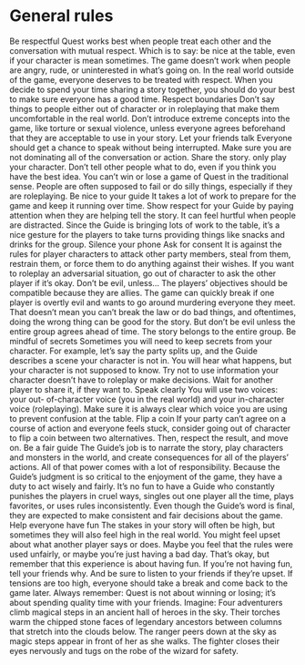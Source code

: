 # General rules
Be respectful
Quest works best when people treat
each other and the conversation
with mutual respect. Which is to
say: be nice at the table, even if
your character is mean sometimes.
The game doesn’t work when
people are angry, rude, or
uninterested in what’s going on. In
the real world outside of the game,
everyone deserves to be treated
with respect. When you decide to
spend your time sharing a story
together, you should do your best
to make sure everyone has a good
time.
Respect boundaries
Don’t say things to people either
out of character or in roleplaying
that make them uncomfortable in
the real world.
Don’t introduce extreme concepts
into the game, like torture or
sexual violence, unless everyone
agrees beforehand that they are
acceptable to use in your story.
Let your friends talk
Everyone should get a chance to
speak without being interrupted.
Make sure you are not dominating
all of the conversation or action.
Share the story.
only play your character. Don’t tell
other people what to do, even if you
think you have the best idea. You
can’t win or lose a game of Quest
in the traditional sense. People
are often supposed to fail or do
silly things, especially if they are
roleplaying.
Be nice to your guide
It takes a lot of work to prepare for
the game and keep it running over
time. Show respect for your Guide
by paying attention when they are
helping tell the story. It can feel
hurtful when people are distracted.
Since the Guide is bringing lots
of work to the table, it’s a nice
gesture for the players to take turns
providing things like snacks and
drinks for the group.
Silence your phone
Ask for consent
It is against the rules for player
characters to attack other party
members, steal from them, restrain
them, or force them to do anything
against their wishes. If you want to
roleplay an adversarial situation,
go out of character to ask the other
player if it’s okay.
Don’t be evil, unless...
The players’ objectives should be
compatible because they are allies.
The game can quickly break if one
player is overtly evil and wants to
go around murdering everyone they
meet. That doesn’t mean you can’t
break the law or do bad things,
and oftentimes, doing the wrong
thing can be good for the story. But
don’t be evil unless the entire group
agrees ahead of time. The story
belongs to the entire group.
Be mindful of secrets
Sometimes you will need to keep
secrets from your character. For
example, let’s say the party splits
up, and the Guide describes a
scene your character is not in. You
will hear what happens, but your
character is not supposed to know.
Try not to use information your
character doesn’t have to roleplay
or make decisions. Wait for another
player to share it, if they want to.
Speak clearly
You will use two voices: your out-
of-character voice (you in the real
world) and your in-character voice
(roleplaying). Make sure it is always
clear which voice you are using to
prevent confusion at the table.
Flip a coin
If your party can’t agree on a
course of action and everyone
feels stuck, consider going out of
character to flip a coin between
two alternatives. Then, respect the
result, and move on.
Be a fair guide
The Guide’s job is to narrate
the story, play characters and
monsters in the world, and create
consequences for all of the players’
actions.
All of that power comes with a
lot of responsibility. Because the
Guide’s judgment is so critical to
the enjoyment of the game, they
have a duty to act wisely and fairly.
It’s no fun to have a Guide who
constantly punishes the players in
cruel ways, singles out one player
all the time, plays favorites, or uses
rules inconsistently.
Even though the Guide’s word is
final, they are expected to make
consistent and fair decisions about
the game.
Help everyone have fun
The stakes in your story will often
be high, but sometimes they will
also feel high in the real world.
You might feel upset about what
another player says or does. Maybe
you feel that the rules were used
unfairly, or maybe you’re just having
a bad day.
That’s okay, but remember that this
experience is about having fun.
If you’re not having fun, tell your
friends why. And be sure to listen
to your friends if they’re upset. If
tensions are too high, everyone
should take a break and come back
to the game later.
Always remember: Quest is not
about winning or losing; it’s about
spending quality time with your
friends.
Imagine: Four adventurers climb
magical steps in an ancient hall
of heroes in the sky. Their torches
warm the chipped stone faces
of legendary ancestors between
columns that stretch into the clouds
below. The ranger peers down at
the sky as magic steps appear
in front of her as she walks. The
fighter closes their eyes nervously
and tugs on the robe of the wizard
for safety.